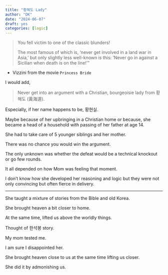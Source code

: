 ```yaml
---
title: "황해도 Lady"
author: "DK"
date: "2024-06-07"
draft: yes
categories: [logic]
---
```


> You fell victim to one of the classic blunders!
>
> The most famous of which is, 'never get involved in a land war in Asia,' but only slightly less well-known is this: 'Never go in against a Sicilian when death is on the line!'"

-   Vizzini from the movie `Princess Bride`

I would add,

> Never get into an argument with a Christian, bourgeoisie lady from 황해도 (黃海道).

Especially, if her name happens to be, 황현실.

Maybe because of her upbringing in a Christian home or because, she became a head of a household with passing of her father at age 14.

She had to take care of 5 younger siblings and her mother.

There was no chance you would win the argument.

The only unknown was whether the defeat would be a technical knockout or go few rounds.

It all depended on how Mom was feeling that moment.

I don't know how she developed her reasoning and logic but they were not only convincing but often fierce in delivery.

------------------------------------------------------------------------

She taught a mixture of stories from the Bible and old Korea.

She brought heaven a bit closer to home.

At the same time, lifted us above the worldly things.

Thought of 한석봉 story.

My mom tested me.

I am sure I disappointed her.

She brought heaven close to us at the same time lifting us closer.

She did it by admonishing us.
